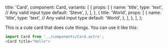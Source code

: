 
  title: 'Card',
  component: Card,
  variants: [
    {
      props: [
        {
          name: 'title',
          type: 'text', // Any valid input type
          default: 'Steve',
        },
      ],
    },
    {
      title: 'World',
      props: [
        {
          name: 'title',
          type: 'text', // Any valid input type
          default: 'World',
        },
      ],
    },
  ],
};

This is a cute card that does cute things. You can use it like this:

```js
import Card from '../components/Card.astro';
<Card title="Hello">
```
